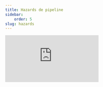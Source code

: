 ```yaml
---
title: Hazards de pipeline
sidebar:
    order: 5
slug: hazards
---
```


<div style={{ textAlign: 'center' }}>
    <iframe 
        style={{
            display: 'block',
            margin: 'auto',
            width: '100%',
            height: '50vh',
        }}
        src="https://www.youtube.com/embed/Hj-sw1G2_uA" 
        frameborder="0" 
        allowFullScreen>
    </iframe>
</div>

